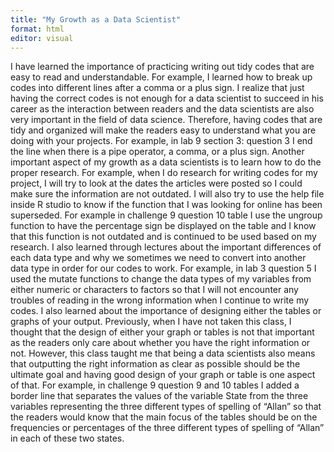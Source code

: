 ```yaml
---
title: "My Growth as a Data Scientist"
format: html
editor: visual
---
```


I have learned the importance of practicing writing out tidy codes that are easy to read and understandable. For example, I learned how to break up codes into different lines after a comma or a plus sign. I realize that just having the correct codes is not enough for a data scientist to succeed in his career as the interaction between readers and the data scientists are also very important in the field of data science. Therefore, having codes that are tidy and organized will make the readers easy to understand what you are doing with your projects. For example, in lab 9 section 3: question 3 I end the line when there is a pipe operator, a comma, or a plus sign. Another important aspect of my growth as a data scientists is to learn how to do the proper research. For example, when I do research for writing codes for my project, I will try to look at the dates the articles were posted so I could make sure the information are not outdated. I will also try to use the help file inside R studio to know if the function that I was looking for online has been superseded. For example in challenge 9 question 10 table I use the ungroup function to have the percentage sign be displayed on the table and I know that this function is not outdated and is continued to be used based on my research. I also learned through lectures about the important differences of each data type and why we sometimes we need to convert into another data type in order for our codes to work. For example, in lab 3 question 5 I used the mutate functions to change the data types of my variables from either numeric or characters to factors so that I will not encounter any troubles of reading in the wrong information when I continue to write my codes. I also learned about the importance of designing either the tables or graphs of your output. Previously, when I have not taken this class, I thought that the design of either your graph or tables is not that important as the readers only care about whether you have the right information or not. However, this class taught me that being a data scientists also means that outputting the right information as clear as possible should be the ultimate goal and having good design of your graph or table is one aspect of that. For example, in challenge 9 question 9 and 10 tables I added a border line that separates the values of the variable State from the three variables representing the three different types of spelling of "Allan" so that the readers would know that the main focus of the tables should be on the frequencies or percentages of the three different types of spelling of "Allan " in each of these two states.
